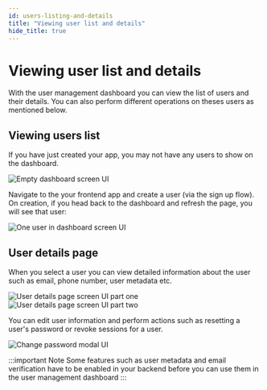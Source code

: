 ```yaml
---
id: users-listing-and-details
title: "Viewing user list and details"
hide_title: true
---
```


<!-- ./userdashboard/users-listing-and-details.mdx -->
<!-- 1 -->

# Viewing user list and details

With the user management dashboard you can view the list of users and their details. You can also perform different operations on theses users as mentioned below.

## Viewing users list

If you have just created your app, you may not have any users to show on the dashboard.

<img src="/img/dashboard/no-users.png" alt="Empty dashboard screen UI" />

Navigate to the your frontend app and create a user (via the sign up flow). On creation, if you head back to the dashboard and refresh the page, you will see that user:

<img src="/img/dashboard/one-user.png" alt="One user in dashboard screen UI" />

## User details page

When you select a user you can view detailed information about the user such as email, phone number, user metadata etc.

<img src="/img/dashboard/user-info.png" alt="User details page screen UI part one" />

<img src="/img/dashboard/user-info-continued.png" alt="User details page screen UI part two" />

You can edit user information and perform actions such as resetting a user's password or revoke sessions for a user.

<img src="/img/dashboard/reset-password.png" alt="Change password modal UI" />

:::important Note
Some features such as user metadata and email verification have to be enabled in your backend before you can use them in the user management dashboard
:::

